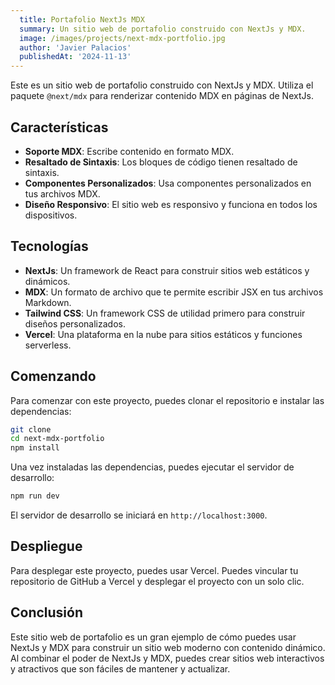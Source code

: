 ```yaml
---
  title: Portafolio NextJs MDX
  summary: Un sitio web de portafolio construido con NextJs y MDX.
  image: /images/projects/next-mdx-portfolio.jpg
  author: 'Javier Palacios'
  publishedAt: '2024-11-13'
---
```


Este es un sitio web de portafolio construido con NextJs y MDX. Utiliza el
paquete `@next/mdx` para renderizar contenido MDX en páginas de NextJs.

## Características

- **Soporte MDX**: Escribe contenido en formato MDX.
- **Resaltado de Sintaxis**: Los bloques de código tienen resaltado de sintaxis.
- **Componentes Personalizados**: Usa componentes personalizados en tus archivos
  MDX.
- **Diseño Responsivo**: El sitio web es responsivo y funciona en todos los
  dispositivos.

## Tecnologías

- **NextJs**: Un framework de React para construir sitios web estáticos y
  dinámicos.
- **MDX**: Un formato de archivo que te permite escribir JSX en tus archivos
  Markdown.
- **Tailwind CSS**: Un framework CSS de utilidad primero para construir diseños
  personalizados.
- **Vercel**: Una plataforma en la nube para sitios estáticos y funciones
  serverless.

## Comenzando

Para comenzar con este proyecto, puedes clonar el repositorio e instalar las
dependencias:

```bash
git clone
cd next-mdx-portfolio
npm install
```

Una vez instaladas las dependencias, puedes ejecutar el servidor de desarrollo:

```bash
npm run dev
```

El servidor de desarrollo se iniciará en `http://localhost:3000`.

## Despliegue

Para desplegar este proyecto, puedes usar Vercel. Puedes vincular tu repositorio
de GitHub a Vercel y desplegar el proyecto con un solo clic.

## Conclusión

Este sitio web de portafolio es un gran ejemplo de cómo puedes usar NextJs y MDX
para construir un sitio web moderno con contenido dinámico. Al combinar el poder
de NextJs y MDX, puedes crear sitios web interactivos y atractivos que son
fáciles de mantener y actualizar.

